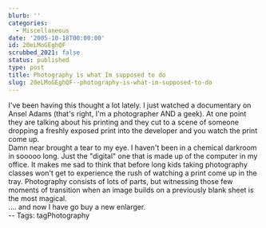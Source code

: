 ```yaml
---
blurb: ''
categories:
  - Miscellaneous
date: '2005-10-18T00:00:00'
id: 20eLMoGEghQF
scrubbed_2021: false
status: published
type: post
title: Photography is what Im supposed to do
slug: 20eLMoGEghQF--photography-is-what-im-supposed-to-do
---
```


I've been having this thought a lot lately. I just watched a
documentary on Ansel Adams (that's right, I'm a photographer AND a
geek). At one point they are talking about his printing and they
cut to a scene of someone dropping a freshly exposed print into the
developer and you watch the print come up.  
Damn near brought a tear to my eye. I haven't been in a chemical
darkroom in sooooo long. Just the "digital" one that is made up of
the computer in my office. It makes me sad to think that before
long kids taking photography classes won't get to experience the
rush of watching a print come up in the tray. Photography consists
of lots of parts, but witnessing those few moments of transition
when an image builds on a previously blank sheet is the most
magical.  
.... and now I have go buy a new enlarger.  
-- Tags: tagPhotography
